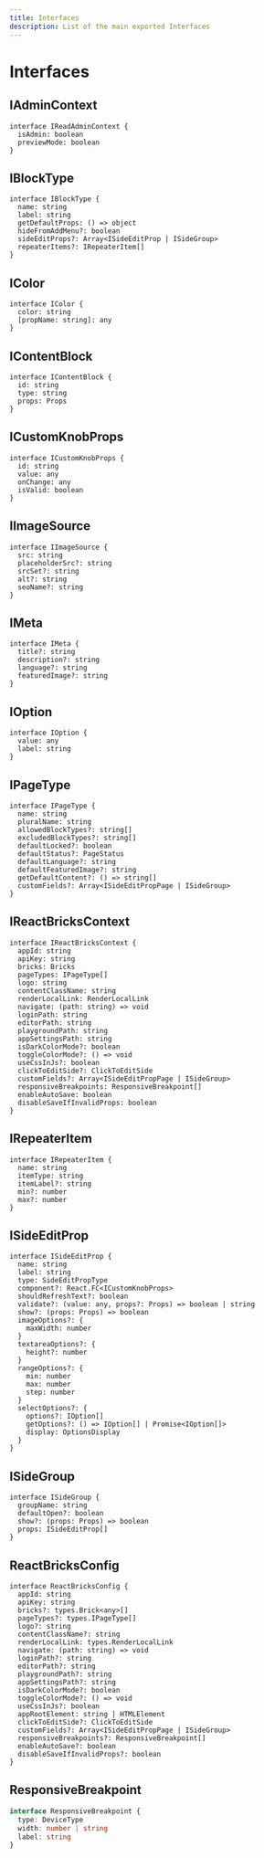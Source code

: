 ```yaml
---
title: Interfaces
description: List of the main exported Interfaces
---
```


# Interfaces

## IAdminContext

```tsx
interface IReadAdminContext {
  isAdmin: boolean
  previewMode: boolean
}
```

## IBlockType

```tsx
interface IBlockType {
  name: string
  label: string
  getDefaultProps: () => object
  hideFromAddMenu?: boolean
  sideEditProps?: Array<ISideEditProp | ISideGroup>
  repeaterItems?: IRepeaterItem[]
}
```

## IColor

```tsx
interface IColor {
  color: string
  [propName: string]: any
}
```

## IContentBlock

```tsx
interface IContentBlock {
  id: string
  type: string
  props: Props
}
```

## ICustomKnobProps

```tsx
interface ICustomKnobProps {
  id: string
  value: any
  onChange: any
  isValid: boolean
}
```

## IImageSource

```tsx
interface IImageSource {
  src: string
  placeholderSrc?: string
  srcSet?: string
  alt?: string
  seoName?: string
}
```

## IMeta

```tsx
interface IMeta {
  title?: string
  description?: string
  language?: string
  featuredImage?: string
}
```

## IOption

```tsx
interface IOption {
  value: any
  label: string
}
```

## IPageType

```tsx
interface IPageType {
  name: string
  pluralName: string
  allowedBlockTypes?: string[]
  excludedBlockTypes?: string[]
  defaultLocked?: boolean
  defaultStatus?: PageStatus
  defaultLanguage?: string
  defaultFeaturedImage?: string
  getDefaultContent?: () => string[]
  customFields?: Array<ISideEditPropPage | ISideGroup>
}
```

## IReactBricksContext

```tsx
interface IReactBricksContext {
  appId: string
  apiKey: string
  bricks: Bricks
  pageTypes: IPageType[]
  logo: string
  contentClassName: string
  renderLocalLink: RenderLocalLink
  navigate: (path: string) => void
  loginPath: string
  editorPath: string
  playgroundPath: string
  appSettingsPath: string
  isDarkColorMode?: boolean
  toggleColorMode?: () => void
  useCssInJs?: boolean
  clickToEditSide?: ClickToEditSide
  customFields?: Array<ISideEditPropPage | ISideGroup>
  responsiveBreakpoints: ResponsiveBreakpoint[]
  enableAutoSave: boolean
  disableSaveIfInvalidProps: boolean
}
```

## IRepeaterItem

```tsx
interface IRepeaterItem {
  name: string
  itemType: string
  itemLabel?: string
  min?: number
  max?: number
}
```

## ISideEditProp

```tsx
interface ISideEditProp {
  name: string
  label: string
  type: SideEditPropType
  component?: React.FC<ICustomKnobProps>
  shouldRefreshText?: boolean
  validate?: (value: any, props?: Props) => boolean | string
  show?: (props: Props) => boolean
  imageOptions?: {
    maxWidth: number
  }
  textareaOptions?: {
    height?: number
  }
  rangeOptions?: {
    min: number
    max: number
    step: number
  }
  selectOptions?: {
    options?: IOption[]
    getOptions?: () => IOption[] | Promise<IOption[]>
    display: OptionsDisplay
  }
}
```

## ISideGroup

```tsx
interface ISideGroup {
  groupName: string
  defaultOpen?: boolean
  show?: (props: Props) => boolean
  props: ISideEditProp[]
}
```

## ReactBricksConfig

```tsx
interface ReactBricksConfig {
  appId: string
  apiKey: string
  bricks?: types.Brick<any>[]
  pageTypes?: types.IPageType[]
  logo?: string
  contentClassName?: string
  renderLocalLink: types.RenderLocalLink
  navigate: (path: string) => void
  loginPath?: string
  editorPath?: string
  playgroundPath?: string
  appSettingsPath?: string
  isDarkColorMode?: boolean
  toggleColorMode?: () => void
  useCssInJs?: boolean
  appRootElement: string | HTMLElement
  clickToEditSide?: ClickToEditSide
  customFields?: Array<ISideEditPropPage | ISideGroup>
  responsiveBreakpoints?: ResponsiveBreakpoint[]
  enableAutoSave?: boolean
  disableSaveIfInvalidProps?: boolean
}
```

## ResponsiveBreakpoint

```ts
interface ResponsiveBreakpoint {
  type: DeviceType
  width: number | string
  label: string
}
```
